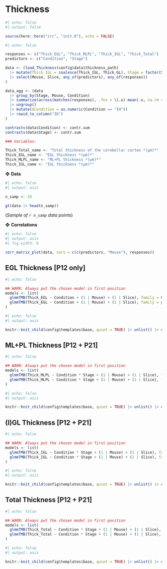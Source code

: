 # Thickness

```r
#| echo: false
#| output: false

source(here::here("src", "init.R"), echo = FALSE)
```

```r
#| echo: false

responses <- c("Thick_EGL", "Thick_MLPL", "Thick_IGL", "Thick_Total")
predictors <- c("Condition", "Stage")

data <- (load_Thickness(config$data$thickness_path)
  |> mutate(Thick_IGL = coalesce(Thick_IGL, Thick_GL), Stage = factor(Stage))
  |> select(Mouse, Slice, any_of(predictors), any_of(responses))
)

data_agg <- (data
  |> group_by(Stage, Mouse, Condition) 
  |> summarize(across(matches(responses), .fns = \(.x) mean(.x, na.rm = T))) 
  |> ungroup() 
  |> mutate(dCondition = as.numeric(Condition == "IH")) 
  |> rowid_to_column("ID")
)

contrasts(data$Condition) <- contr.sum
contrasts(data$Stage) <- contr.sum

### Variables:

Thick_Total_name <- "Total thickness of the cerebellar cortex *(µm)*"
Thick_EGL_name <- "EGL thickness *(µm)*"
Thick_MLPL_name <- "ML+PL thickness *(µm)*"
Thick_IGL_name <- "IGL thickness *(µm)*"
```

❖ **Data**

```r
#| echo: false
#| output: asis

n_samp <- 15

gt(data |> head(n_samp))
```

(*Sample of `r n_samp` data points*)

❖ **Correlations**

```r
#| echo: false
#| output: asis
#| fig.width: 8

corr_matrix_plot(data, vars = c(c(predictors, "Mouse"), responses))
```


## EGL Thickness [P12 only]

```r
#| echo: false

## WARN: Always put the chosen model in first position
models <- list(
  glmmTMB(Thick_EGL ~ Condition + (1 | Mouse) + (1 | Slice), family = Gamma("log"), data = data, REML = TRUE), 
  glmmTMB(Thick_EGL ~ Condition + (1 | Mouse) + (1 | Slice), family = gaussian("log"), data = data, REML = TRUE)
)
```

```r
#| echo: false
#| output: asis

knitr::knit_child(config$templates$base, quiet = TRUE) |> unlist() |> cat(sep = '\n')
```


## ML+PL Thickness [P12 + P21]

```r
#| echo: false

## WARN: Always put the chosen model in first position
models <- list(
  glmmTMB(Thick_MLPL ~ Condition * Stage + (1 | Mouse) + (1 | Slice), family = Gamma("log"), data = data, REML = TRUE), 
  glmmTMB(Thick_MLPL ~ Condition * Stage + (1 | Mouse) + (1 | Slice), family = gaussian("log"), data = data, REML = TRUE)
)
```

```r
#| echo: false
#| output: asis

knitr::knit_child(config$templates$base, quiet = TRUE) |> unlist() |> cat(sep = '\n')
```


## (I)GL Thickness [P12 + P21]

```r
#| echo: false

## WARN: Always put the chosen model in first position
models <- list(
  glmmTMB(Thick_IGL ~ Condition * Stage + (1 | Mouse) + (1 | Slice), family = Gamma("log"), data = data, REML = TRUE), 
  glmmTMB(Thick_IGL ~ Condition * Stage + (1 | Mouse) + (1 | Slice), family = gaussian("log"), data = data, REML = TRUE)
)
```

```r
#| echo: false
#| output: asis

knitr::knit_child(config$templates$base, quiet = TRUE) |> unlist() |> cat(sep = '\n')
```

## Total Thickness [P12 + P21]

```r
#| echo: false

## WARN: Always put the chosen model in first position
models <- list(
  glmmTMB(Thick_Total ~ Condition * Stage + (1 | Mouse) + (1 | Slice), family = Gamma("log"), data = data, REML = TRUE), 
  glmmTMB(Thick_Total ~ Condition * Stage + (1 | Mouse) + (1 | Slice), family = gaussian("log"), data = data, REML = TRUE)
)
```

```r
#| echo: false
#| output: asis

knitr::knit_child(config$templates$base, quiet = TRUE) |> unlist() |> cat(sep = '\n')
```
